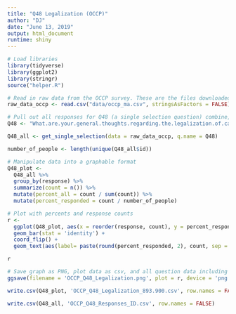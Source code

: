 ```yaml
---
title: "Q48 Legalization (OCCP)"
author: "DJ"
date: "June 13, 2019"
output: html_document
runtime: shiny
---
```


```r
# Load libraries
library(tidyverse)
library(ggplot2)
library(stringr)
source("helper.R")
```

```r
# Read in raw data from the OCCP survey. These are the files downloaded from survey monkey saved as a .csv
raw_data_occp <- read.csv("data/occp_ma.csv", stringsAsFactors = FALSE)
```

```r
# Pull out all responses for Q48 (a single selection question) combine, then determine 'question n'
Q48 <- "What.are.your.general.thoughts.regarding.the.legalization.of.cannabis."

Q48_all <- get_single_selection(data = raw_data_occp, q.name = Q48)

number_of_people <- length(unique(Q48_all$id))
```

```r
# Manipulate data into a graphable format
Q48_plot <- 
  Q48_all %>%
  group_by(response) %>%
  summarize(count = n()) %>%
  mutate(percent_all = count / sum(count)) %>%
  mutate(percent_responded = count / number_of_people)
```

```r
# Plot with percents and response counts
r <- 
  ggplot(Q48_plot, aes(x = reorder(response, count), y = percent_responded)) +
  geom_bar(stat = 'identity') +
  coord_flip() +
  geom_text(aes(label= paste(round(percent_responded, 2), count, sep = "***")))

r
```

```r
# Save graph as PNG, plot data as csv, and all question data including response IDs as csv (save question n and N at end of plot file as "_x.x")
ggsave(filename = 'OCCP_Q48_Legalization.png', plot = r, device = 'png')

write.csv(Q48_plot, 'OCCP_Q48_Legalization_893.900.csv', row.names = FALSE)

write.csv(Q48_all, 'OCCP_Q48_Responses_ID.csv', row.names = FALSE)
```